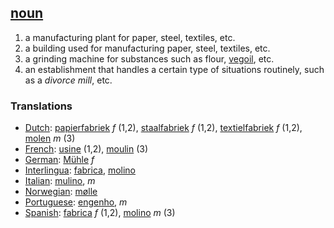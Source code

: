 == [[noun]] ==

# a manufacturing plant for paper, steel, textiles, etc.
# a building used for manufacturing paper, steel, textiles, etc.
# a grinding machine for substances such as flour, [[w:vegoil|vegoil]], etc.
# an establishment that handles a certain type of situations routinely, such as a ''divorce mill'', etc.

=== Translations ===
*[[Dutch]]: [[papierfabriek]] ''f'' (1,2), [[staalfabriek]] ''f'' (1,2), [[textielfabriek]] ''f'' (1,2), [[molen]] ''m'' (3)
*[[French]]: [[usine]] (1,2), [[moulin]] (3)
*[[German]]: [[Mühle]] ''f''
*[[Interlingua]]: [[fabrica]], [[molino]]
*[[Italian]]: [[mulino]], ''m''
*[[Norwegian]]: [[mølle]]
*[[Portuguese]]: [[engenho]], ''m''
*[[Spanish]]: [[fabrica]] ''f'' (1,2), [[molino]] ''m'' (3)